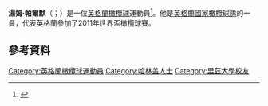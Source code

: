 {{expand|time=2015-11-23T12:51:19+00:00}}
'''湯姆·帕爾默'''（{{lang-en|Tom Palmer}}；{{bd|1979年|3月27日}}）是一位[[英格蘭|英格蘭]][[橄欖球|橄欖球]]運動員<ref>{{cite web|url=http://www.independent.co.uk/sport/rugby/rugby-union/international/englands-wanderer-happy-back-in-the-pack-2126591.html|title=England's wanderer happy back in the pack|work=The Independent|location=UK|date=6 November 2010|accessdate=6 November 2010|archive-date=2015-09-25|archive-url=https://web.archive.org/web/20150925232053/http://www.independent.co.uk/sport/rugby/rugby-union/international/englands-wanderer-happy-back-in-the-pack-2126591.html|dead-url=no}}</ref>。他是[[英格蘭國家橄欖球隊|英格蘭國家橄欖球隊]]的一員，代表英格蘭參加了2011年世界盃橄欖球賽。

==參考資料==
{{Reflist}}

{{DEFAULTSORT:Palmer, Tom}}
[[Category:英格蘭橄欖球運動員|Category:英格蘭橄欖球運動員]]
[[Category:哈林盖人士|Category:哈林盖人士]]
[[Category:里茲大學校友|Category:里茲大學校友]]